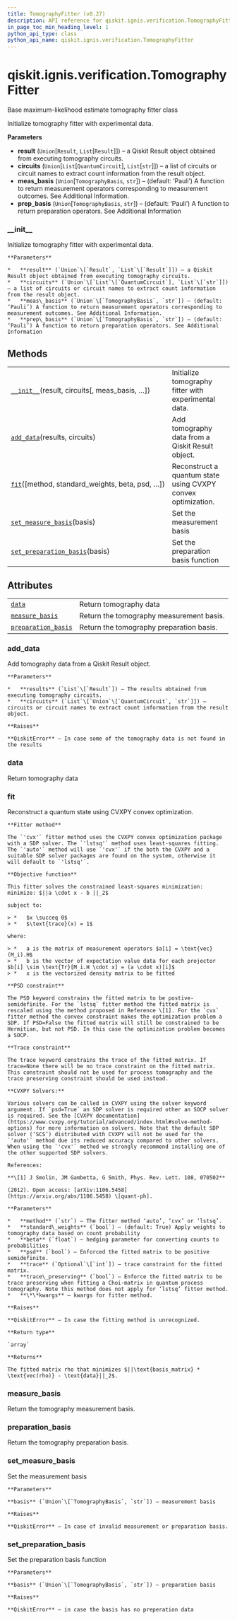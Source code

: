 ```yaml
---
title: TomographyFitter (v0.27)
description: API reference for qiskit.ignis.verification.TomographyFitter in qiskit v0.27
in_page_toc_min_heading_level: 1
python_api_type: class
python_api_name: qiskit.ignis.verification.TomographyFitter
---
```


<span id="qiskit-ignis-verification-tomographyfitter" />

# qiskit.ignis.verification.TomographyFitter

<Class id="qiskit.ignis.verification.TomographyFitter" isDedicatedPage={true} github="https://github.com/qiskit-community/qiskit-ignis/tree/stable/0.6/qiskit/ignis/verification/tomography/fitters/base_fitter.py" signature="TomographyFitter(result, circuits, meas_basis='Pauli', prep_basis='Pauli')" modifiers="class">
  Base maximum-likelihood estimate tomography fitter class

  Initialize tomography fitter with experimental data.

  **Parameters**

  *   **result** (`Union`\[`Result`, `List`\[`Result`]]) – a Qiskit Result object obtained from executing tomography circuits.
  *   **circuits** (`Union`\[`List`\[`QuantumCircuit`], `List`\[`str`]]) – a list of circuits or circuit names to extract count information from the result object.
  *   **meas\_basis** (`Union`\[`TomographyBasis`, `str`]) – (default: ‘Pauli’) A function to return measurement operators corresponding to measurement outcomes. See Additional Information.
  *   **prep\_basis** (`Union`\[`TomographyBasis`, `str`]) – (default: ‘Pauli’) A function to return preparation operators. See Additional Information

  ### \_\_init\_\_

  <Function id="qiskit.ignis.verification.TomographyFitter.__init__" signature="__init__(result, circuits, meas_basis='Pauli', prep_basis='Pauli')">
    Initialize tomography fitter with experimental data.

    **Parameters**

    *   **result** (`Union`\[`Result`, `List`\[`Result`]]) – a Qiskit Result object obtained from executing tomography circuits.
    *   **circuits** (`Union`\[`List`\[`QuantumCircuit`], `List`\[`str`]]) – a list of circuits or circuit names to extract count information from the result object.
    *   **meas\_basis** (`Union`\[`TomographyBasis`, `str`]) – (default: ‘Pauli’) A function to return measurement operators corresponding to measurement outcomes. See Additional Information.
    *   **prep\_basis** (`Union`\[`TomographyBasis`, `str`]) – (default: ‘Pauli’) A function to return preparation operators. See Additional Information
  </Function>

  ## Methods

  |                                                                                                                                                                        |                                                              |
  | ---------------------------------------------------------------------------------------------------------------------------------------------------------------------- | ------------------------------------------------------------ |
  | [`__init__`](#qiskit.ignis.verification.TomographyFitter.__init__ "qiskit.ignis.verification.TomographyFitter.__init__")(result, circuits\[, meas\_basis, …])          | Initialize tomography fitter with experimental data.         |
  | [`add_data`](#qiskit.ignis.verification.TomographyFitter.add_data "qiskit.ignis.verification.TomographyFitter.add_data")(results, circuits)                            | Add tomography data from a Qiskit Result object.             |
  | [`fit`](#qiskit.ignis.verification.TomographyFitter.fit "qiskit.ignis.verification.TomographyFitter.fit")(\[method, standard\_weights, beta, psd, …])                  | Reconstruct a quantum state using CVXPY convex optimization. |
  | [`set_measure_basis`](#qiskit.ignis.verification.TomographyFitter.set_measure_basis "qiskit.ignis.verification.TomographyFitter.set_measure_basis")(basis)             | Set the measurement basis                                    |
  | [`set_preparation_basis`](#qiskit.ignis.verification.TomographyFitter.set_preparation_basis "qiskit.ignis.verification.TomographyFitter.set_preparation_basis")(basis) | Set the preparation basis function                           |

  ## Attributes

  |                                                                                                                                                     |                                          |
  | --------------------------------------------------------------------------------------------------------------------------------------------------- | ---------------------------------------- |
  | [`data`](#qiskit.ignis.verification.TomographyFitter.data "qiskit.ignis.verification.TomographyFitter.data")                                        | Return tomography data                   |
  | [`measure_basis`](#qiskit.ignis.verification.TomographyFitter.measure_basis "qiskit.ignis.verification.TomographyFitter.measure_basis")             | Return the tomography measurement basis. |
  | [`preparation_basis`](#qiskit.ignis.verification.TomographyFitter.preparation_basis "qiskit.ignis.verification.TomographyFitter.preparation_basis") | Return the tomography preparation basis. |

  ### add\_data

  <Function id="qiskit.ignis.verification.TomographyFitter.add_data" signature="add_data(results, circuits)">
    Add tomography data from a Qiskit Result object.

    **Parameters**

    *   **results** (`List`\[`Result`]) – The results obtained from executing tomography circuits.
    *   **circuits** (`List`\[`Union`\[`QuantumCircuit`, `str`]]) – circuits or circuit names to extract count information from the result object.

    **Raises**

    **QiskitError** – In case some of the tomography data is not found in the results
  </Function>

  ### data

  <Attribute id="qiskit.ignis.verification.TomographyFitter.data">
    Return tomography data
  </Attribute>

  ### fit

  <Function id="qiskit.ignis.verification.TomographyFitter.fit" signature="fit(method='auto', standard_weights=True, beta=0.5, psd=True, trace=None, trace_preserving=False, **kwargs)">
    Reconstruct a quantum state using CVXPY convex optimization.

    **Fitter method**

    The `'cvx'` fitter method uses the CVXPY convex optimization package with a SDP solver. The `'lstsq'` method uses least-squares fitting. The `'auto'` method will use `'cvx'` if the both the CVXPY and a suitable SDP solver packages are found on the system, otherwise it will default to `'lstsq'`.

    **Objective function**

    This fitter solves the constrained least-squares minimization: minimize: $||a \cdot x - b ||_2$

    subject to:

    > *   $x \succeq 0$
    > *   $\text{trace}(x) = 1$

    where:

    > *   a is the matrix of measurement operators $a[i] = \text{vec}(M_i).H$
    > *   b is the vector of expectation value data for each projector $b[i] \sim \text{Tr}[M_i.H \cdot x] = (a \cdot x)[i]$
    > *   x is the vectorized density matrix to be fitted

    **PSD constraint**

    The PSD keyword constrains the fitted matrix to be postive-semidefinite. For the `lstsq` fitter method the fitted matrix is rescaled using the method proposed in Reference \[1]. For the `cvx` fitter method the convex constraint makes the optimization problem a SDP. If PSD=False the fitted matrix will still be constrained to be Hermitian, but not PSD. In this case the optimization problem becomes a SOCP.

    **Trace constraint**

    The trace keyword constrains the trace of the fitted matrix. If trace=None there will be no trace constraint on the fitted matrix. This constraint should not be used for process tomography and the trace preserving constraint should be used instead.

    **CVXPY Solvers:**

    Various solvers can be called in CVXPY using the solver keyword argument. If `psd=True` an SDP solver is required other an SOCP solver is required. See the [CVXPY documentation](https://www.cvxpy.org/tutorial/advanced/index.html#solve-method-options) for more information on solvers. Note that the default SDP solver (‘SCS’) distributed with CVXPY will not be used for the `'auto'` method due its reduced accuracy compared to other solvers. When using the `'cvx'` method we strongly recommend installing one of the other supported SDP solvers.

    References:

    **\[1] J Smolin, JM Gambetta, G Smith, Phys. Rev. Lett. 108, 070502**

    (2012). Open access: [arXiv:1106.5458](https://arxiv.org/abs/1106.5458) \[quant-ph].

    **Parameters**

    *   **method** (`str`) – The fitter method ‘auto’, ‘cvx’ or ‘lstsq’.
    *   **standard\_weights** (`bool`) – (default: True) Apply weights to tomography data based on count probability
    *   **beta** (`float`) – hedging parameter for converting counts to probabilities
    *   **psd** (`bool`) – Enforced the fitted matrix to be positive semidefinite.
    *   **trace** (`Optional`\[`int`]) – trace constraint for the fitted matrix.
    *   **trace\_preserving** (`bool`) – Enforce the fitted matrix to be trace preserving when fitting a Choi-matrix in quantum process tomography. Note this method does not apply for ‘lstsq’ fitter method.
    *   **\*\*kwargs** – kwargs for fitter method.

    **Raises**

    **QiskitError** – In case the fitting method is unrecognized.

    **Return type**

    `array`

    **Returns**

    The fitted matrix rho that minimizes $||\text{basis_matrix} * \text{vec(rho)} - \text{data}||_2$.
  </Function>

  ### measure\_basis

  <Attribute id="qiskit.ignis.verification.TomographyFitter.measure_basis">
    Return the tomography measurement basis.
  </Attribute>

  ### preparation\_basis

  <Attribute id="qiskit.ignis.verification.TomographyFitter.preparation_basis">
    Return the tomography preparation basis.
  </Attribute>

  ### set\_measure\_basis

  <Function id="qiskit.ignis.verification.TomographyFitter.set_measure_basis" signature="set_measure_basis(basis)">
    Set the measurement basis

    **Parameters**

    **basis** (`Union`\[`TomographyBasis`, `str`]) – measurement basis

    **Raises**

    **QiskitError** – In case of invalid measurement or preparation basis.
  </Function>

  ### set\_preparation\_basis

  <Function id="qiskit.ignis.verification.TomographyFitter.set_preparation_basis" signature="set_preparation_basis(basis)">
    Set the preparation basis function

    **Parameters**

    **basis** (`Union`\[`TomographyBasis`, `str`]) – preparation basis

    **Raises**

    **QiskitError** – in case the basis has no preperation data
  </Function>
</Class>

